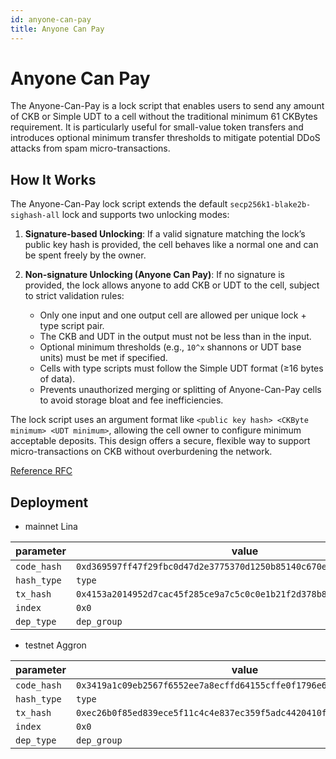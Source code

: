 ```yaml
---
id: anyone-can-pay
title: Anyone Can Pay
---
```


# Anyone Can Pay

The Anyone-Can-Pay is a lock script that enables users to send any amount of CKB or Simple UDT to a cell without the traditional minimum 61 CKBytes requirement. It is particularly useful for small-value token transfers and introduces optional minimum transfer thresholds to mitigate potential DDoS attacks from spam micro-transactions.

## How It Works

The Anyone-Can-Pay lock script extends the default `secp256k1-blake2b-sighash-all` lock and supports two unlocking modes:

1. **Signature-based Unlocking**:
   If a valid signature matching the lock’s public key hash is provided, the cell behaves like a normal one and can be spent freely by the owner.

2. **Non-signature Unlocking (Anyone Can Pay)**:
   If no signature is provided, the lock allows anyone to add CKB or UDT to the cell, subject to strict validation rules:

   - Only one input and one output cell are allowed per unique lock + type script pair.
   - The CKB and UDT in the output must not be less than in the input.
   - Optional minimum thresholds (e.g., `10^x` shannons or UDT base units) must be met if specified.
   - Cells with type scripts must follow the Simple UDT format (≥16 bytes of data).
   - Prevents unauthorized merging or splitting of Anyone-Can-Pay cells to avoid storage bloat and fee inefficiencies.

The lock script uses an argument format like `<public key hash> <CKByte minimum> <UDT minimum>`, allowing the cell owner to configure minimum acceptable deposits. This design offers a secure, flexible way to support micro-transactions on CKB without overburdening the network.

[Reference RFC](https://github.com/nervosnetwork/rfcs/blob/master/rfcs/0026-anyone-can-pay/0026-anyone-can-pay.md)

## Deployment

- mainnet Lina

| parameter   | value                                                                |
| ----------- | -------------------------------------------------------------------- |
| `code_hash` | `0xd369597ff47f29fbc0d47d2e3775370d1250b85140c670e4718af712983a2354` |
| `hash_type` | `type`                                                               |
| `tx_hash`   | `0x4153a2014952d7cac45f285ce9a7c5c0c0e1b21f2d378b82ac1433cb11c25c4d` |
| `index`     | `0x0`                                                                |
| `dep_type`  | `dep_group`                                                          |

- testnet Aggron

| parameter   | value                                                                |
| ----------- | -------------------------------------------------------------------- |
| `code_hash` | `0x3419a1c09eb2567f6552ee7a8ecffd64155cffe0f1796e6e61ec088d740c1356` |
| `hash_type` | `type`                                                               |
| `tx_hash`   | `0xec26b0f85ed839ece5f11c4c4e837ec359f5adc4420410f6453b1f6b60fb96a6` |
| `index`     | `0x0`                                                                |
| `dep_type`  | `dep_group`                                                          |
